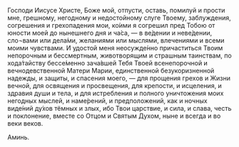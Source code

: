 Господи Иисусе Христе, Боже мой, отпусти, оставь, помилуй и прости мне, грешному, негодному и недостойному слуге Твоему, заблуждения, согрешения и грехопадения мои, ко́ими я согрешил пред Тобою от юности моей до нынешнего дня и ча́са, — в ве́дении и неве́дении, сло¬вами или дела́ми, желаниями или мыслями, влечениями и всеми моими чувствами. И удостой меня неосужде́нно причаститься Твоим непорочным и бессмертным, животворящим и страшным таинствам, по хода́тайству бессе́менно зача́вшей Тебя Твоей всенепорочной и вечнодевственной Матери Марии, единственной безукоризненной надежды, и защиты, и спасения моего, — для прощения грехов и Жизни вечной, для освящения и просвещения, для крепости, и исцеления, и здравия души и тела, и для истребления и полного уничтожения моих негодных мыслей, и наме́рений, и предположений, как и ночных виде́ний ду́хов тёмных и злых, ибо Твои царствие, и сила, и слава, честь и поклонение, вместе со Отцом и Святым Духом, ныне и всегда и во веки веков.

Аминь.
